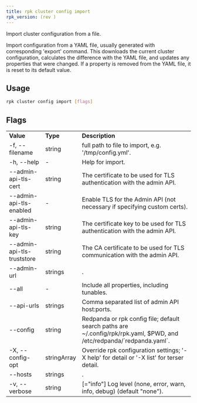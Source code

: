 ```yaml
---
title: rpk cluster config import
rpk_version: (rev )
---
```


Import cluster configuration from a file.

Import configuration from a YAML file, usually generated with
corresponding 'export' command. This downloads the current cluster
configuration, calculates the difference with the YAML file, and
updates any properties that were changed. If a property is removed
from the YAML file, it is reset to its default value.

## Usage

```bash
rpk cluster config import [flags]
```

## Flags

<table>
  <tbody>
    <tr>
      <td>
        <strong>Value</strong>
      </td>
      <td>
        <strong>Type</strong>
      </td>
      <td>
        <strong>Description</strong>
      </td>
    </tr>
    <tr>
      <td>-f, --filename</td>
      <td>string</td>
      <td>full path to file to import, e.g. '/tmp/config.yml'.</td>
    </tr>
    <tr>
      <td>-h, --help</td>
      <td>-</td>
      <td>Help for import.</td>
    </tr>
    <tr>
      <td>--admin-api-tls-cert</td>
      <td>string</td>
      <td>
        The certificate to be used for TLS authentication with the admin API.
      </td>
    </tr>
    <tr>
      <td>--admin-api-tls-enabled</td>
      <td>-</td>
      <td>
        Enable TLS for the Admin API (not necessary if specifying custom certs).
      </td>
    </tr>
    <tr>
      <td>--admin-api-tls-key</td>
      <td>string</td>
      <td>
        The certificate key to be used for TLS authentication with the admin
        API.
      </td>
    </tr>
    <tr>
      <td>--admin-api-tls-truststore</td>
      <td>string</td>
      <td>
        The CA certificate to be used for TLS communication with the admin API.
      </td>
    </tr>
    <tr>
      <td>--admin-url</td>
      <td>strings</td>
      <td>.</td>
    </tr>
    <tr>
      <td>--all</td>
      <td>-</td>
      <td>Include all properties, including tunables.</td>
    </tr>
    <tr>
      <td>--api-urls</td>
      <td>strings</td>
      <td>Comma separated list of admin API host:ports.</td>
    </tr>
    <tr>
      <td>--config</td>
      <td>string</td>
      <td>
        Redpanda or rpk config file; default search paths are
        ~/.config/rpk/rpk.yaml, $PWD, and /etc/redpanda/`redpanda.yaml`.
      </td>
    </tr>
    <tr>
      <td>-X, --config-opt</td>
      <td>stringArray</td>
      <td>
        Override rpk configuration settings; '-X help' for detail or '-X list'
        for terser detail.
      </td>
    </tr>
    <tr>
      <td>--hosts</td>
      <td>strings</td>
      <td>.</td>
    </tr>
    <tr>
      <td>-v, --verbose</td>
      <td>string</td>
      <td>
        [="info"] Log level (none, error, warn, info, debug) (default "none").
      </td>
    </tr>
  </tbody>
</table>
